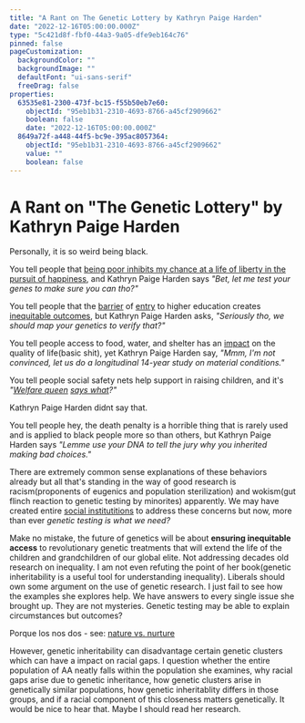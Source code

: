 ```yaml
---
title: "A Rant on The Genetic Lottery by Kathryn Paige Harden"
date: "2022-12-16T05:00:00.000Z"
type: "5c421d8f-fbf0-44a3-9a05-dfe9eb164c76"
pinned: false
pageCustomization:
  backgroundColor: ""
  backgroundImage: ""
  defaultFont: "ui-sans-serif"
  freeDrag: false
properties:
  63535e81-2300-473f-bc15-f55b50eb7e60:
    objectId: "95eb1b31-2310-4693-8766-a45cf2909662"
    boolean: false
    date: "2022-12-16T05:00:00.000Z"
  8649a72f-a448-44f5-bc9e-395ac8057364:
    objectId: "95eb1b31-2310-4693-8766-a45cf2909662"
    value: ""
    boolean: false
---
```


# A Rant on "The Genetic Lottery" by Kathryn Paige Harden

Personally, it is so weird being black.

You tell people that [being poor inhibits my chance at a life of liberty in the pursuit of happiness](https://youtu.be/6yG3KOhGxC0?si=lZTilW1atCpfYkKc&t=1764), and Kathryn Paige Harden says _"Bet, let me test your genes to make sure you can tho?"_

You tell people that the [barrier](https://ewa.org/issues/higher-ed/what-are-some-of-the-barriers-to-college-access) of [entry](https://www.brookings.edu/articles/complex-applications-create-barriers-to-college-some-are-trying-to-change-that/?utm_source=chatgpt.com) to higher education creates
[inequitable outcomes](https://steinhardt.nyu.edu/metrocenter/research-evaluation/section-2-higher-education-context-and-barriers-equitable-college), but Kathryn Paige Harden asks, _"Seriously tho, we should map your genetics to verify that?"_

You tell people access to food, water, and shelter has an [impact](https://www.youtube.com/watch?v=acSQrIEi6Ho&ab_channel=HISTORY) on the quality of life(basic shit), yet Kathryn Paige Harden say, _"Mmm, I'm not convinced, let us do a longitudinal 14-year study on material conditions."_

You tell people social safety nets help support in raising children, and it's _"[Welfare queen](https://www.slate.com/articles/news_and_politics/history/2013/12/linda_taylor_welfare_queen_ronald_reagan_made_her_a_notorious_american_villain.html) [says what](https://niemanreports.org/the-welfare-queen-experiment/)?"_

Kathryn Paige Harden didnt say that.

You tell people hey, the death penalty is a horrible thing that is rarely used and is applied to black people more so than others, but Kathryn Paige Harden says _"Lemme use your DNA to tell the jury why you inherited making bad choices."_

There are extremely common sense explanations of these behaviors already but all that's standing in the way of good research is racism(proponents of eugenics and population sterilization) and wokism(gut flinch reaction to genetic testing by minorites) apparently. We may have
created entire [social institutitions](https://www.britannica.com/topic/state-of-nature-political-theory) to address these concerns but now, more than ever _genetic
testing is what we need?_

Make no mistake, the future of genetics will be about **ensuring inequitable access** to revolutionary genetic treatments that will extend the
life of the children and grandchildren of our global elite. Not addressing decades old research on inequality. I am not even refuting the point of her book(genetic inheritability is a useful tool for understanding inequality). Liberals should own some argument on the use of genetic research.
I just fail to see how the examples she explores help. We have answers to every single issue she brought up. They are not mysteries. Genetic testing may be able to explain circumstances but outcomes?

Porque los nos dos - see: [nature vs. nurture](https://en.wikipedia.org/wiki/Nature_versus_nurture)

However, genetic inheritability can disadvantage certain genetic clusters which can have a impact on racial gaps. I question whether
the entire population of AA neatly falls within the population she examines, why racial gaps arise due to genetic inheritance, how genetic clusters
arise in genetically similar populations, how genetic inheritablity differs in those groups, and if a racial component of this closeness matters genetically.
It would be nice to hear that. Maybe I should read her research.
